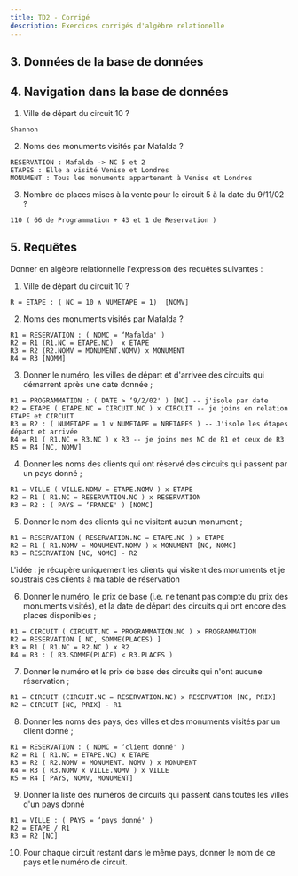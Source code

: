```yaml
---
title: TD2 - Corrigé
description: Exercices corrigés d'algèbre relationelle
---
```


## 3. Données de la base de données


<DBAgence />

## 4. Navigation dans la base de données

1. Ville de départ du circuit 10 ?

```
Shannon
```

2. Noms des monuments visités par Mafalda ?

```
RESERVATION : Mafalda -> NC 5 et 2
ETAPES : Elle a visité Venise et Londres
MONUMENT : Tous les monuments appartenant à Venise et Londres
```

3. Nombre de places mises à la vente pour le circuit 5 à la date du 9/11/02 ?

```
110 ( 66 de Programmation + 43 et 1 de Reservation )
```

## 5. Requêtes

Donner en algèbre relationnelle l'expression des requêtes suivantes :

1. Ville de départ du circuit 10 ?

```
R = ETAPE : ( NC = 10 ∧ NUMETAPE = 1)  [NOMV]
```

2. Noms des monuments visités par Mafalda ?

```
R1 = RESERVATION : ( NOMC = ‘Mafalda' )
R2 = R1 (R1.NC = ETAPE.NC)  x ETAPE
R3 = R2 (R2.NOMV = MONUMENT.NOMV) x MONUMENT
R4 = R3 [NOMM]
```

3. Donner le numéro, les villes de départ et d'arrivée des circuits qui démarrent après une date donnée ;

```
R1 = PROGRAMMATION : ( DATE > ‘9/2/02' ) [NC] -- j'isole par date
R2 = ETAPE ( ETAPE.NC = CIRCUIT.NC ) x CIRCUIT -- je joins en relation ETAPE et CIRCUIT
R3 = R2 : ( NUMETAPE = 1 ∨ NUMETAPE = NBETAPES ) -- J'isole les étapes départ et arrivée
R4 = R1 ( R1.NC = R3.NC ) x R3 -- je joins mes NC de R1 et ceux de R3
R5 = R4 [NC, NOMV]

```
4. Donner les noms des clients qui ont réservé des circuits qui passent par un pays donné ;

```
R1 = VILLE ( VILLE.NOMV = ETAPE.NOMV ) x ETAPE
R2 = R1 ( R1.NC = RESERVATION.NC ) x RESERVATION
R3 = R2 : ( PAYS = ‘FRANCE' ) [NOMC]

```
5. Donner le nom des clients qui ne visitent aucun monument ;

```
R1 = RESERVATION ( RESERVATION.NC = ETAPE.NC ) x ETAPE
R2 = R1 ( R1.NOMV = MONUMENT.NOMV ) x MONUMENT [NC, NOMC]
R3 = RESERVATION [NC, NOMC] - R2

```
L'idée : je récupère uniquement les clients qui visitent des monuments et je soustrais ces clients à ma table de réservation

6. Donner le numéro, le prix de base (i.e. ne tenant pas compte du prix des monuments visités), et la date de départ des circuits qui ont encore des places disponibles ;

```
R1 = CIRCUIT ( CIRCUIT.NC = PROGRAMMATION.NC ) x PROGRAMMATION
R2 = RESERVATION [ NC, SOMME(PLACES) ]
R3 = R1 ( R1.NC = R2.NC ) x R2
R4 = R3 : ( R3.SOMME(PLACE) < R3.PLACES )

```
7. Donner le numéro et le prix de base des circuits qui n'ont aucune réservation ;

```
R1 = CIRCUIT (CIRCUIT.NC = RESERVATION.NC) x RESERVATION [NC, PRIX]
R2 = CIRCUIT [NC, PRIX] - R1

```
8. Donner les noms des pays, des villes et des monuments visités par un client donné ;

```
R1 = RESERVATION : ( NOMC = ‘client donné' )
R2 = R1 ( R1.NC = ETAPE.NC) x ETAPE
R3 = R2 ( R2.NOMV = MONUMENT. NOMV ) x MONUMENT
R4 = R3 ( R3.NOMV x VILLE.NOMV ) x VILLE
R5 = R4 [ PAYS, NOMV, MONUMENT]

```
9. Donner la liste des numéros de circuits qui passent dans toutes les villes d'un pays donné

```
R1 = VILLE : ( PAYS = ‘pays donné' )
R2 = ETAPE / R1
R3 = R2 [NC]

```
10. Pour chaque circuit restant dans le même pays, donner le nom de ce pays et le numéro de circuit.

